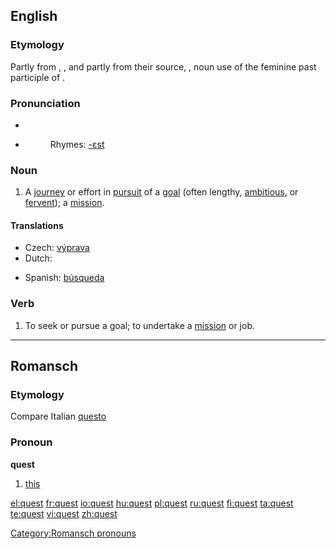 {{see|QUEST}}
==English==
{{wikipedia}}
===Etymology===
Partly from {{etyl|xno}} {{term|queste|lang=xno}}, {{etyl|fro}} {{term|queste||acquisition, search, hunt|lang=fro}}, and partly from their source, {{etyl|la}} {{term|quaesta||tribute, tax, inquiry, search}}, noun use of the feminine past participle of {{term|quaerere||to ask, seek}}.

===Pronunciation===
* {{IPA|/kwɛst/}}
*{{audio|en-us-quest.ogg|Audio (US)}}
*:Rhymes: [[Rhymes:English:-ɛst|-ɛst]]

===Noun===
{{en-noun}}

# A [[journey]] or effort in [[pursuit]] of a [[goal]] (often lengthy, [[ambitious]], or [[fervent]]); a [[mission]].

====Translations====
{{trans-top|journey or effort in pursuit of a goal}}
*Czech: [[výprava]] {{f}}
*Dutch: {{t|nl|zoektocht|m}}
{{trans-mid}}
*Spanish: [[búsqueda]] {{f}}
{{trans-bottom}}

===Verb===
{{en-verb}}

# To seek or pursue a goal; to undertake a [[mission]] or job.

----

==Romansch==

===Etymology===
Compare Italian [[questo]]

===Pronoun===
'''quest'''

# [[this]]

[[Category:Romansch pronouns]]

[[el:quest]]
[[fr:quest]]
[[io:quest]]
[[hu:quest]]
[[pl:quest]]
[[ru:quest]]
[[fi:quest]]
[[ta:quest]]
[[te:quest]]
[[vi:quest]]
[[zh:quest]]